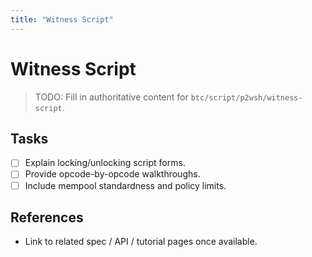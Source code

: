 ```yaml
---
title: "Witness Script"
---
```


# Witness Script

> TODO: Fill in authoritative content for `btc/script/p2wsh/witness-script`.

## Tasks
- [ ] Explain locking/unlocking script forms.
- [ ] Provide opcode-by-opcode walkthroughs.
- [ ] Include mempool standardness and policy limits.

## References
- Link to related spec / API / tutorial pages once available.
